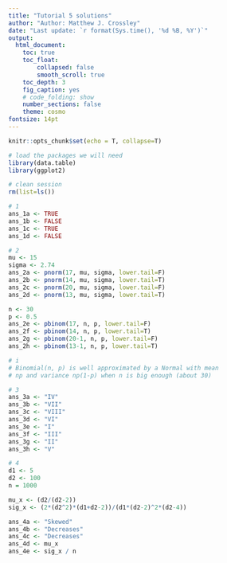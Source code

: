 ```yaml
---
title: "Tutorial 5 solutions"
author: "Author: Matthew J. Crossley"
date: "Last update: `r format(Sys.time(), '%d %B, %Y')`"
output:
  html_document:
    toc: true
    toc_float:
        collapsed: false
        smooth_scroll: true
    toc_depth: 3
    fig_caption: yes
    # code_folding: show
    number_sections: false
    theme: cosmo
fontsize: 14pt
---
```


```r
knitr::opts_chunk$set(echo = T, collapse=T)
```

```r
# load the packages we will need
library(data.table)
library(ggplot2)

# clean session
rm(list=ls())

# 1
ans_1a <- TRUE
ans_1b <- FALSE
ans_1c <- TRUE
ans_1d <- FALSE

# 2
mu <- 15
sigma <- 2.74
ans_2a <- pnorm(17, mu, sigma, lower.tail=F)
ans_2b <- pnorm(14, mu, sigma, lower.tail=T)
ans_2c <- pnorm(20, mu, sigma, lower.tail=F)
ans_2d <- pnorm(13, mu, sigma, lower.tail=T)

n <- 30
p <- 0.5
ans_2e <- pbinom(17, n, p, lower.tail=F)
ans_2f <- pbinom(14, n, p, lower.tail=T)
ans_2g <- pbinom(20-1, n, p, lower.tail=F)
ans_2h <- pbinom(13-1, n, p, lower.tail=T)

# i
# Binomial(n, p) is well approximated by a Normal with mean
# np and variance np(1-p) when n is big enough (about 30)

# 3
ans_3a <- "IV"
ans_3b <- "VII"
ans_3c <- "VIII"
ans_3d <- "VI" 
ans_3e <- "I" 
ans_3f <- "III" 
ans_3g <- "II" 
ans_3h <- "V" 

# 4
d1 <- 5
d2 <- 100
n = 1000

mu_x <- (d2/(d2-2))
sig_x <- (2*(d2^2)*(d1+d2-2))/(d1*(d2-2)^2*(d2-4))

ans_4a <- "Skewed"
ans_4b <- "Decreases"
ans_4c <- "Decreases"
ans_4d <- mu_x
ans_4e <- sig_x / n
```